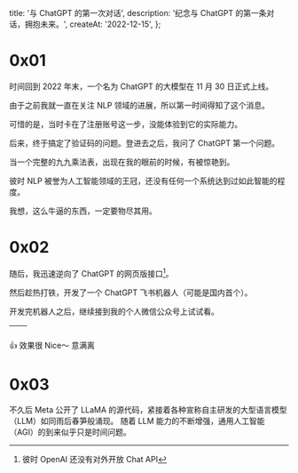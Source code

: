   title: '与 ChatGPT 的第一次对话',
  description: '纪念与 ChatGPT 的第一条对话，拥抱未来。',
  createAt: '2022-12-15',
};

# 0x01

时间回到 2022 年末，一个名为 ChatGPT 的大模型在 11 月 30 日正式上线。

由于之前我就一直在关注 NLP 领域的进展，所以第一时间得知了这个消息。

可惜的是，当时卡在了注册账号这一步，没能体验到它的实际能力。


<BaseImage src={chatgptRelease.src} alt="2022年12月1日，我关注到 ChatGPT" />

后来，终于搞定了验证码的问题。登进去之后，我问了 ChatGPT 第一个问题。


<BaseImage src={firstChat.src} alt="2022年12月5日，我问 ChatGPT 的第一个问题" />

当一个完整的九九乘法表，出现在我的眼前的时候，有被惊艳到。

彼时 NLP 被誉为人工智能领域的王冠，还没有任何一个系统达到过如此智能的程度。

我想，这么牛逼的东西，一定要物尽其用。

# 0x02

随后，我迅速逆向了 ChatGPT 的网页版接口[^1]。


<BaseImage
  src={chatApi.src}
  alt="2022年12月5日，完成 ChatGPT 网页版接口逆向工作"
/>

然后趁热打铁，开发了一个 ChatGPT 飞书机器人（可能是国内首个）。


<BaseImage
  src={feishuCommit.src}
  alt="2022年12月11日，开始开发飞书 ChatGPT 机器人"
/>

开发完机器人之后，继续接到我的个人微信公众号上试试看。



| <TableImage src={feishuBot.src} alt="飞书 ChatGPT 机器人开发完毕" /> | <TableImage src={wechatGpt.src} alt="接入 ChatGPT 到我的微信公众号"/> |
| :------------------------------------------------------------------: | :-------------------------------------------------------------------: |

👍 效果很 Nice～ 意满离

# 0x03

不久后 Meta 公开了 LLaMA 的源代码，紧接着各种宣称自主研发的大型语言模型（LLM）如同雨后春笋般涌现。
随着 LLM 能力的不断增强，通用人工智能（AGI）的到来似乎只是时间问题。


<BaseImage src={llms.src} alt="LLMs 发展历史" />

[^1]: 彼时 OpenAI 还没有对外开放 Chat API

